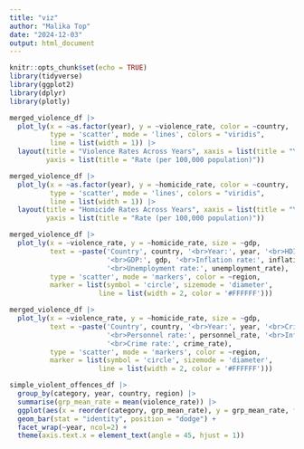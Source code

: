 ```yaml
---
title: "viz"
author: "Malika Top"
date: "2024-12-03"
output: html_document
---
```


```r
knitr::opts_chunk$set(echo = TRUE)
library(tidyverse)
library(ggplot2)
library(dplyr)
library(plotly)
```

```r
merged_violence_df |> 
  plot_ly(x = ~as.factor(year), y = ~violence_rate, color = ~country,
          type = 'scatter', mode = 'lines', colors = "viridis",
          line = list(width = 1)) |> 
  layout(title = "Violence Rates Across Years", xaxis = list(title = "Year"),
         yaxis = list(title = "Rate (per 100,000 population)"))
```

```r
merged_violence_df |> 
  plot_ly(x = ~as.factor(year), y = ~homicide_rate, color = ~country,
          type = 'scatter', mode = 'lines', colors = "viridis",
          line = list(width = 1)) |> 
  layout(title = "Homicide Rates Across Years", xaxis = list(title = "Year"),
         yaxis = list(title = "Rate (per 100,000 population)"))
```

```r
merged_violence_df |> 
  plot_ly(x = ~violence_rate, y = ~homicide_rate, size = ~gdp,
          text = ~paste('Country', country, '<br>Year:', year, '<br>HDI:', hdi,
                        '<br>GDP:', gdp, '<br>Inflation rate:', inflation_rate,
                        '<br>Unemployment rate:', unemployment_rate), 
          type = 'scatter', mode = 'markers', color = ~region,
          marker = list(symbol = 'circle', sizemode = 'diameter',
                      line = list(width = 2, color = '#FFFFFF')))
```

```r
merged_violence_df |> 
  plot_ly(x = ~violence_rate, y = ~homicide_rate, size = ~gdp,
          text = ~paste('Country', country, '<br>Year:', year, '<br>Crime rate:', crime_rate,
                        '<br>Personnel rate:', personnel_rate, '<br>Inflation rate:', inflation_rate,
                        '<br>Crime rate:', crime_rate), 
          type = 'scatter', mode = 'markers', color = ~region,
          marker = list(symbol = 'circle', sizemode = 'diameter',
                      line = list(width = 2, color = '#FFFFFF')))
```

```r
simple_violent_offences_df |> 
  group_by(category, year, country, region) |> 
  summarise(grp_mean_rate = mean(violence_rate)) |> 
  ggplot(aes(x = reorder(category, grp_mean_rate), y = grp_mean_rate, fill = region)) +
  geom_bar(stat = "identity", position = "dodge") +
  facet_wrap(~year, ncol=2) +
  theme(axis.text.x = element_text(angle = 45, hjust = 1))
 

```
















